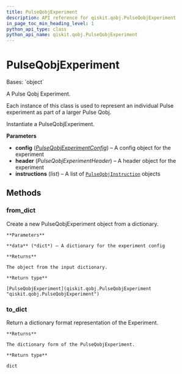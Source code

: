 ```yaml
---
title: PulseQobjExperiment
description: API reference for qiskit.qobj.PulseQobjExperiment
in_page_toc_min_heading_level: 1
python_api_type: class
python_api_name: qiskit.qobj.PulseQobjExperiment
---
```


# PulseQobjExperiment

<Class id="qiskit.qobj.PulseQobjExperiment" isDedicatedPage={true} github="https://github.com/qiskit/qiskit/tree/stable/0.21/qiskit/qobj/pulse_qobj.py" signature="PulseQobjExperiment(instructions, config=None, header=None)" modifiers="class">
  Bases: `object`

  A Pulse Qobj Experiment.

  Each instance of this class is used to represent an individual Pulse experiment as part of a larger Pulse Qobj.

  Instantiate a PulseQobjExperiment.

  **Parameters**

  *   **config** ([*PulseQobjExperimentConfig*](qiskit.qobj.PulseQobjExperimentConfig "qiskit.qobj.PulseQobjExperimentConfig")) – A config object for the experiment
  *   **header** (*PulseQobjExperimentHeader*) – A header object for the experiment
  *   **instructions** (*list*) – A list of [`PulseQobjInstruction`](qiskit.qobj.PulseQobjInstruction "qiskit.qobj.PulseQobjInstruction") objects

  ## Methods

  <span id="qiskit-qobj-pulseqobjexperiment-from-dict" />

  ### from\_dict

  <Function id="qiskit.qobj.PulseQobjExperiment.from_dict" signature="PulseQobjExperiment.from_dict(data)" modifiers="classmethod">
    Create a new PulseQobjExperiment object from a dictionary.

    **Parameters**

    **data** (*dict*) – A dictionary for the experiment config

    **Returns**

    The object from the input dictionary.

    **Return type**

    [PulseQobjExperiment](qiskit.qobj.PulseQobjExperiment "qiskit.qobj.PulseQobjExperiment")
  </Function>

  <span id="qiskit-qobj-pulseqobjexperiment-to-dict" />

  ### to\_dict

  <Function id="qiskit.qobj.PulseQobjExperiment.to_dict" signature="PulseQobjExperiment.to_dict()">
    Return a dictionary format representation of the Experiment.

    **Returns**

    The dictionary form of the PulseQobjExperiment.

    **Return type**

    dict
  </Function>
</Class>

